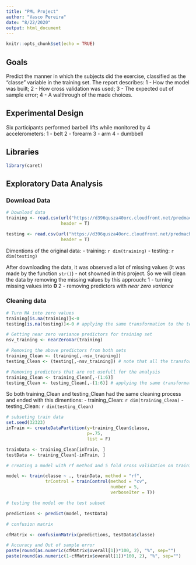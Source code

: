```yaml
---
title: "PML Project"
author: "Vasco Pereira"
date: "8/22/2020"
output: html_document
---
```


```r
knitr::opts_chunk$set(echo = TRUE)
```

## Goals   
Predict the manner in which the subjects did the exercise, classified as the "classe" variable in the training set.
The report describes:
1 - How the model was built;
2 - How cross validation was used;
3 - The expected out of sample error;
4 - A walthrough of the made choices.

## Experimental Design   
Six participants performed barbell lifts while monitored by 4 accelerometers:
1 - belt
2 - forearm
3 - arm
4 - dumbbell


## Libraries

```r
library(caret)
```

## Exploratory Data Analysis

### Download Data

```r

# Download data
training <- read.csv(url("https://d396qusza40orc.cloudfront.net/predmachlearn/pml-training.csv"), 
                     header = T)

testing <- read.csv(url("https://d396qusza40orc.cloudfront.net/predmachlearn/pml-testing.csv"), 
                     header = T)
```

Dimentions of the original data:
- training: `r dim(training)`
- testing: `r dim(testing)`

After downloading the data, it was observed a lot of missing values (it was made by the function `str()`) - not showned in this project.
So we will clean the data by removing the missing values by this approuch:
1 - turning missing values into **0**
2 - removing predictors with *near zero variance*

### Cleaning data

```r

# Turn NA into zero values
training[is.na(training)]<-0
testing[is.na(testing)]<-0 # applying the same transformation to the test set

# Getting near zero variance predictors for training set
nsv_training <- nearZeroVar(training)

# Removing the above predictors from both sets
training_Clean <- (training[,-nsv_training])
testing_Clean <- (testing[,-nsv_training]) # note that all the transformations are made due to the training set analysis

# Removing predictors that are not usefull for the analysis
training_Clean <- training_Clean[,-(1:6)]
testing_Clean <- testing_Clean[,-(1:6)] # applying the same transformation to the test set
```

So both training_Clean and testing_Clean had the same cleaning process and ended with this dimentions:
- training_Clean: `r dim(training_Clean)`
- testing_Clean: `r dim(testing_Clean)`




``` r
# subseting train data
set.seed(32323)
inTrain <- createDataPartition(y=training_Clean$classe,
                               p=.75,
                               list = F)

trainData <- training_Clean[inTrain, ]
testData <- training_Clean[-inTrain, ]

# creating a model with rf method and 5 fold cross validation on training

model <- train(classe ~ ., trainData, method = "rf", 
               trControl = trainControl(method = "cv", 
                                        number = 5, 
                                        verboseIter = T))

# testing the model on the test subset

predictions <- predict(model, testData)

# confusion matrix

cfMatrix <- confusionMatrix(predictions, testData$classe)

# Accuracy and Out of sample error
paste(round(as.numeric(cfMatrix$overall[1])*100, 2), "%", sep="")
paste(round(as.numeric(1-cfMatrix$overall[1])*100, 2), "%", sep="")

```